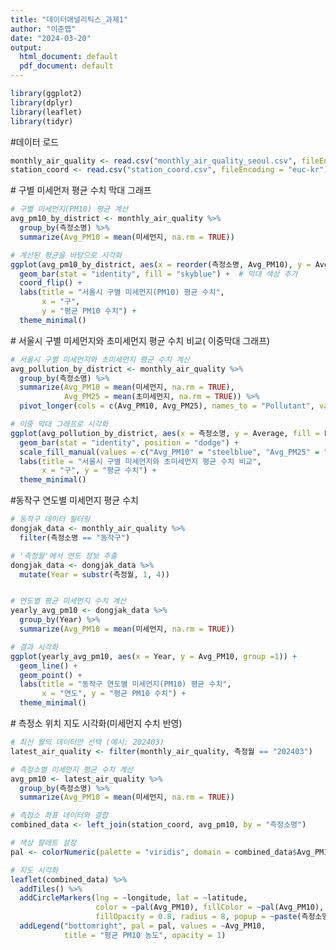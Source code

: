 ```yaml
---
title: "데이터애널리틱스_과제1"
author: "이준엽"
date: "2024-03-20"
output:
  html_document: default
  pdf_document: default
---
```


```r
library(ggplot2)
library(dplyr)
library(leaflet)
library(tidyr)


```

#데이터 로드

```r
monthly_air_quality <- read.csv("monthly_air_quality_seoul.csv", fileEncoding = "euc-kr")
station_coord <- read.csv("station_coord.csv", fileEncoding = "euc-kr")
```

\# 구별 미세먼저 평균 수치 막대 그래프

```r
# 구별 미세먼지(PM10) 평균 계산
avg_pm10_by_district <- monthly_air_quality %>%
  group_by(측정소명) %>%
  summarize(Avg_PM10 = mean(미세먼지, na.rm = TRUE))

# 계산된 평균을 바탕으로 시각화
ggplot(avg_pm10_by_district, aes(x = reorder(측정소명, Avg_PM10), y = Avg_PM10)) +
  geom_bar(stat = "identity", fill = "skyblue") +  # 막대 색상 추가
  coord_flip() +
  labs(title = "서울시 구별 미세먼지(PM10) 평균 수치",
       x = "구",
       y = "평균 PM10 수치") +
  theme_minimal()
```

\# 서울시 구별 미세먼지와 초미세먼지 평균 수치 비교( 이중막대 그래프)

```r
# 서울시 구별 미세먼지와 초미세먼지 평균 수치 계산
avg_pollution_by_district <- monthly_air_quality %>%
  group_by(측정소명) %>%
  summarize(Avg_PM10 = mean(미세먼지, na.rm = TRUE),
            Avg_PM25 = mean(초미세먼지, na.rm = TRUE)) %>%
  pivot_longer(cols = c(Avg_PM10, Avg_PM25), names_to = "Pollutant", values_to = "Average")

# 이중 막대 그래프로 시각화
ggplot(avg_pollution_by_district, aes(x = 측정소명, y = Average, fill = Pollutant)) +
  geom_bar(stat = "identity", position = "dodge") +
  scale_fill_manual(values = c("Avg_PM10" = "steelblue", "Avg_PM25" = "darkorange")) +
  labs(title = "서울시 구별 미세먼지와 초미세먼지 평균 수치 비교",
       x = "구", y = "평균 수치") +
  theme_minimal()

```

#동작구 연도별 미세먼지 평균 수치

```r
# 동작구 데이터 필터링
dongjak_data <- monthly_air_quality %>%
  filter(측정소명 == "동작구")

# '측정월'에서 연도 정보 추출
dongjak_data <- dongjak_data %>%
  mutate(Year = substr(측정월, 1, 4))  


# 연도별 평균 미세먼지 수치 계산
yearly_avg_pm10 <- dongjak_data %>%
  group_by(Year) %>%
  summarize(Avg_PM10 = mean(미세먼지, na.rm = TRUE))

# 결과 시각화
ggplot(yearly_avg_pm10, aes(x = Year, y = Avg_PM10, group =1)) +
  geom_line() +  
  geom_point() +  
  labs(title = "동작구 연도별 미세먼지(PM10) 평균 수치",
       x = "연도", y = "평균 PM10 수치") +
  theme_minimal()
```

\# 측정소 위치 지도 시각화(미세먼지 수치 반영)

```r
# 최신 월의 데이터만 선택 (예시: 202403)
latest_air_quality <- filter(monthly_air_quality, 측정월 == "202403")

# 측정소별 미세먼지 평균 수치 계산
avg_pm10 <- latest_air_quality %>%
  group_by(측정소명) %>%
  summarize(Avg_PM10 = mean(미세먼지, na.rm = TRUE))

# 측정소 좌표 데이터와 결합
combined_data <- left_join(station_coord, avg_pm10, by = "측정소명")

# 색상 팔레트 설정
pal <- colorNumeric(palette = "viridis", domain = combined_data$Avg_PM10)

# 지도 시각화
leaflet(combined_data) %>%
  addTiles() %>%
  addCircleMarkers(lng = ~longitude, lat = ~latitude, 
                   color = ~pal(Avg_PM10), fillColor = ~pal(Avg_PM10),
                   fillOpacity = 0.8, radius = 8, popup = ~paste(측정소명, "평균 PM10:", Avg_PM10)) %>%
  addLegend("bottomright", pal = pal, values = ~Avg_PM10,
            title = "평균 PM10 농도", opacity = 1)


```

